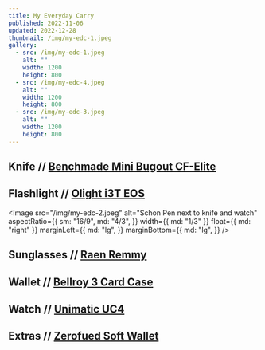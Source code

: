 ```yaml
---
title: My Everyday Carry
published: 2022-11-06
updated: 2022-12-28
thumbnail: /img/my-edc-1.jpeg
gallery:
  - src: /img/my-edc-1.jpeg
    alt: ""
    width: 1200
    height: 800
  - src: /img/my-edc-4.jpeg
    alt: ""
    width: 1200
    height: 800
  - src: /img/my-edc-3.jpeg
    alt: ""
    width: 1200
    height: 800
---
```


## Knife // [Benchmade Mini Bugout CF-Elite](https://www.benchmade.com/533bk-2-mini-bugout.html)

## Flashlight // [Olight i3T EOS](https://www.olightstore.com/i3t-eos.html)

<Image
  src="/img/my-edc-2.jpeg"
  alt="Schon Pen next to knife and watch"
  aspectRatio={{
    sm: "16/9",
    md: "4/3",
  }}
  width={{ md: "1/3" }}
  float={{ md: "right" }}
  marginLeft={{
    md: "lg",
  }}
  marginBottom={{
    md: "lg",
  }}
/>

## Sunglasses // [Raen Remmy](https://raen.com/products/remmy-honey-green-polarized-49)

## Wallet // [Bellroy 3 Card Case](https://bellroy.com/products/phone-case-3-card)

## Watch // [Unimatic UC4](https://www.unimaticwatches.com/uc4/)

## Extras // [Zerofued Soft Wallet](https://zerofeud.myshopify.com/products/zf-soft-wallet-pocket-pouch)
